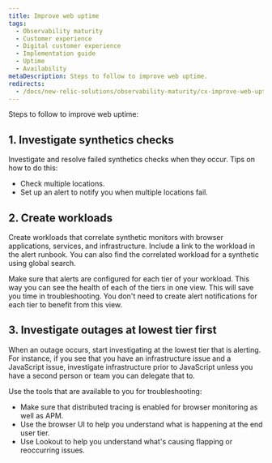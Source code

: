 ```yaml
---
title: Improve web uptime
tags:
  - Observability maturity
  - Customer experience
  - Digital customer experience
  - Implementation guide
  - Uptime
  - Availability
metaDescription: Steps to follow to improve web uptime.
redirects:
  - /docs/new-relic-solutions/observability-maturity/cx-improve-web-uptime
---
```


Steps to follow to improve web uptime:

## 1. Investigate synthetics checks

Investigate and resolve failed synthetics checks when they occur. Tips on how to do this:
* Check multiple locations.
* Set up an alert to notify you when multiple locations fail.

## 2. Create workloads

Create workloads that correlate synthetic monitors with browser applications, services, and infrastructure.  Include a link to the workload in the alert runbook. You can also find the correlated workload for a synthetic using global search.

Make sure that alerts are configured for each tier of your workload. This way you can see the health of each of the tiers in one view. This will save you time in troubleshooting. You don't need to create alert notifications for each tier to benefit from this view.

## 3. Investigate outages at lowest tier first

When an outage occurs, start investigating at the lowest tier that is alerting. For instance, if you see that you have an infrastructure issue and a JavaScript issue, investigate infrastructure prior to JavaScript unless you have a second person or team you can delegate that to.

Use the tools that are available to you for troubleshooting:
* Make sure that distributed tracing is enabled for browser monitoring as well as APM.
* Use the browser UI to help you understand what is happening at the end user tier.
* Use Lookout to help you understand what's causing flapping or reoccurring issues.
